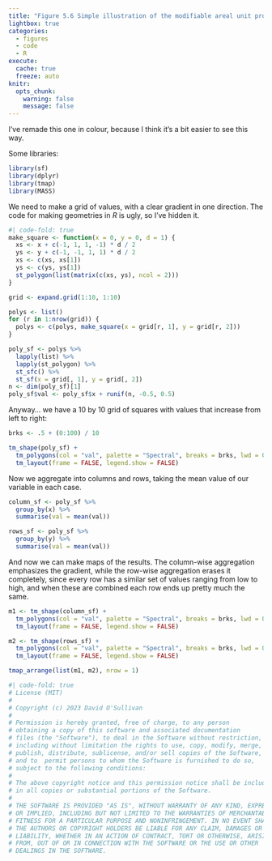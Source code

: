```yaml
---
title: "Figure 5.6 Simple illustration of the modifiable areal unit problem"
lightbox: true
categories: 
  - figures
  - code
  - R
execute: 
  cache: true
  freeze: auto
knitr:
  opts_chunk: 
    warning: false
    message: false
---
```


I've remade this one in colour, because I think it's a bit easier to see this way.

Some libraries:

```r
library(sf)
library(dplyr)
library(tmap)
library(MASS)
```

We need to make a grid of values, with a clear gradient in one direction. The code for making geometries in _R_ is ugly, so I've hidden it.

```r
#| code-fold: true
make_square <- function(x = 0, y = 0, d = 1) {
  xs <- x + c(-1, 1, 1, -1) * d / 2
  ys <- y + c(-1, -1, 1, 1) * d / 2
  xs <- c(xs, xs[1])
  ys <- c(ys, ys[1])
  st_polygon(list(matrix(c(xs, ys), ncol = 2)))
}

grid <- expand.grid(1:10, 1:10)

polys <- list()
for (r in 1:nrow(grid)) {
  polys <- c(polys, make_square(x = grid[r, 1], y = grid[r, 2]))
}

poly_sf <- polys %>% 
  lapply(list) %>%
  lapply(st_polygon) %>%
  st_sfc() %>%
  st_sf(x = grid[, 1], y = grid[, 2])
n <- dim(poly_sf)[1]
poly_sf$val <- poly_sf$x + runif(n, -0.5, 0.5)
```

Anyway... we have a 10 by 10 grid of squares with values that increase from left to right:

```r
brks <- .5 + (0:100) / 10

tm_shape(poly_sf) +
  tm_polygons(col = "val", palette = "Spectral", breaks = brks, lwd = 0.5) +
  tm_layout(frame = FALSE, legend.show = FALSE)
```

Now we aggregate into columns and rows, taking the mean value of our variable in each case.

```r
column_sf <- poly_sf %>%
  group_by(x) %>%
  summarise(val = mean(val)) 

rows_sf <- poly_sf %>%
  group_by(y) %>%
  summarise(val = mean(val))
```

And now we can make maps of the results. The column-wise aggregation emphasizes the gradient, while the row-wise aggregation erases it completely, since every row has a similar set of values ranging from low to high, and when these are combined each row ends up pretty much the same.

```r
m1 <- tm_shape(column_sf) +
  tm_polygons(col = "val", palette = "Spectral", breaks = brks, lwd = 0.5) +
  tm_layout(frame = FALSE, legend.show = FALSE)

m2 <- tm_shape(rows_sf) +
  tm_polygons(col = "val", palette = "Spectral", breaks = brks, lwd = 0.5) +
  tm_layout(frame = FALSE, legend.show = FALSE)

tmap_arrange(list(m1, m2), nrow = 1)
```

```r
#| code-fold: true
# License (MIT)
#
# Copyright (c) 2023 David O'Sullivan
#
# Permission is hereby granted, free of charge, to any person
# obtaining a copy of this software and associated documentation
# files (the "Software"), to deal in the Software without restriction,
# including without limitation the rights to use, copy, modify, merge,
# publish, distribute, sublicense, and/or sell copies of the Software,
# and to  permit persons to whom the Software is furnished to do so,
# subject to the following conditions:
#
# The above copyright notice and this permission notice shall be included
# in all copies or substantial portions of the Software.
#
# THE SOFTWARE IS PROVIDED "AS IS", WITHOUT WARRANTY OF ANY KIND, EXPRESS
# OR IMPLIED, INCLUDING BUT NOT LIMITED TO THE WARRANTIES OF MERCHANTABILITY,
# FITNESS FOR A PARTICULAR PURPOSE AND NONINFRINGEMENT. IN NO EVENT SHALL
# THE AUTHORS OR COPYRIGHT HOLDERS BE LIABLE FOR ANY CLAIM, DAMAGES OR OTHER
# LIABILITY, WHETHER IN AN ACTION OF CONTRACT, TORT OR OTHERWISE, ARISING
# FROM, OUT OF OR IN CONNECTION WITH THE SOFTWARE OR THE USE OR OTHER
# DEALINGS IN THE SOFTWARE.
```
